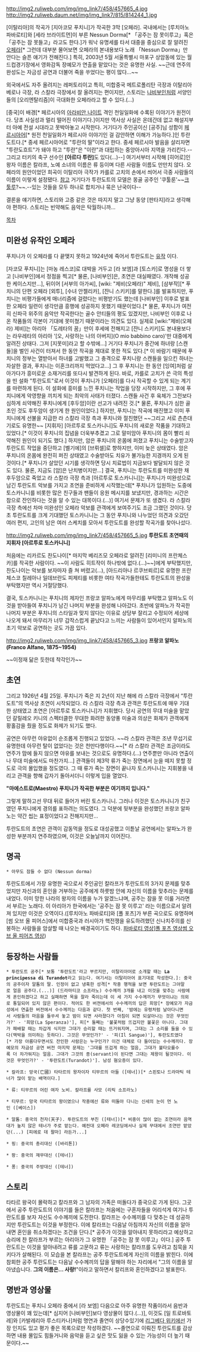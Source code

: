 {{{+1 Turandot}}}

http://img2.ruliweb.com/img/img_link7/458/457665_4.jpg
http://img2.ruliweb.daum.net/img/img_link7/815/814244_1.jpg

[이탈리아]의 작곡가 [지아코모 푸치니]가 작곡한 3막 [오페라]. 국내에서는 [루치아노 파바로티]와 [세라 브라이트먼]이 부른 Nessun Dorma[* 「공주는 잠 못이루고」혹은 「공주는 잠 못들고」라고도 한다.]가 워낙 유명세를 타서 대중을 중심으로 잘 알려진 [[오페라]][* 그런데 대부분 물어보면 오페라의 본내용보다 노래 「Nessun Dorma」만 안다는 슬픈 얘기가 전해진다.] 특히, 2003년 5월 서울특별시 마포구 상암동에 있는 월드컵경기장에서 영화감독 장예모가 연출을 맡았다는 것은 유명한 사실. ~~근데 연주의 완성도는 자금성 공연과 더불어 죽을 쑤었다는 평이 많다...~~

외국에서도 자주 올려지는 레퍼토리이고 특히, 미합중국 메트로폴리탄 극장과 이탈리아 베로나 극장, 라 스칼라 극장에서 잘 올려지는 편이지만, 스토리는 [[나비부인]]처럼 서양인들의 [오리엔탈리즘]이 극대화한 오페라라고 할 수 있다.(...)

[중국]이 배경[* 페르시아의 [[아라비안 나이트]] 격인 천일일화에 수록된 이야기가 원전이다. 당초 사실성과 멀리 떨어진 이야기다.]이지만 역사상 사실은 온데간데 없고 해설지부터 아예 전설 시대라고 못박아놓고 시작한다. 거기다가 주인공이신 [공주]님 성함이 [[페르시아어]][* 원전 천일일화가 페르시아 이야기인 걸 감안하면 이해가 가능하다.]인 투란도트다.[* 중세 페르시아어로 "투란의 딸"이라고 한다. 중세 페르시아 발음을 살리자면 "투란도흐트"가 돼야 하고 "투란"은 "이란"과 대립하는 중앙아시아 지역을 가리킨다.--그리고 터키의 축구 선수인 '''[아르다 투란]'''도 있다(...)--] 여기서부터 시작해 [히어로]인 왕자 이름은 칼라프, 노예 소녀의 이름은 류 등이며 다른 사람들 이름도 만만치 않다. 오페라의 원안이었던 희곡이 이탈리아 극작가 카를로 고치의 손에서 씌어서 극중 사람들의 이름이 이렇게 설정됐다. [http://navercast.naver.com/classical/masterpiece/2036 참고] 거기다가 투란도트의 모델은 몽골 공주인 '쿠툴룬'~~[[크툴루]]?~~.--있는 것들을 모두 하나로 합치거나 묶은 난국이다--

결론을 얘기하면, 스토리와 고증 같은 것은 따지지 말고 그냥 동양 [판타지]라고 생각해야 편하다. 스토리는 빈약해도 음악은 탁월하니까...

[[목차]]

== 미완성 유작인 오페라 ==
푸치니가 이 오페라를 다 끝맺지 못하고 1924년에 죽어서 투란도트는 [[유작]] 이다. 

[자코모 푸치니]는 [마농 레스코]로 대박을 거두고 [라 보엠]과 [토스카]로 명성을 더 쌓고 [나비부인]에서 정점을 찍고[* 물론, [나비부인]은, 초연은 대실패였다. 개작해 성공한 케이스지만...], 뒤이어 [서부의 아가씨], [wiki: "제비(오페라)" 제비], [삼부작][* 푸치니의 단편 오페라 [외투], [수녀 안젤리카], [쟌니 스키키]를 말한다.]를 발표하지만, 푸치니는 비평가들에게 매너리즘에 걸렸다는 비평받기도 했는데 [나비부인] 이후로 발표한 오페라 일련이 생각만큼 흥행에 성공하지 못했기 때문이었다.[* 물론, 푸치니가 여전히 신파극 위주의 음악만 작곡한다는 골수 안티들의 평도 있겠지만, 나비부인 이후로 나온 작품들의 각본이 기대에 못미쳤기 때문이라는 의견도 있다. 실제로 [wiki:"제비(오페라) 제비]는 아리아 「도레타의 꿈」만이 후세에 전해지고 [쟌니 스키키]도 본내용보다는 라우레타의 아리아 '[오, 사랑하는 나의 아버지](O mio babbino caro)'만 대중에게 알려진 상태다. 그저 [지못미]라고 할 수밖에...] 거기다 푸치니가 중간에 하녀랑 [스캔들]을 벌인 사건이 터져서 한 동안 작곡을 제대로 못한 적도 있다.[* 이 바람기 때문에 푸치니의 정부는 열받아서 하녀를 고발했고 그 충격으로 푸치니랑 스캔들을 일으킨 하녀는 자살한 결과, 푸치니는 이혼크리까지 먹었다고...] 그 후 푸치니는 한 동안 [잉여]처럼 살아가다가 흥미로운 소재거리를 또다시 발견하게 된다. 바로, 카를로 고치가 쓴 극의 특성을 띤 설화 "투란도트"로서 이것이 푸치니가 [오페라]를 다시 작곡할 수 있게 되는 계기를 마련하게 된다. 이 설화에 흥미를 느낀 푸치니는 작업을 당장 시작하지만, 그 후에 푸치니에게 악영향을 끼치게 되는 최악의 사태가 터졌다. 스캔들 사건 후 육체가 그전보다 심하게 쇠약해진 푸치니에게 [후두암]이란 선고가 내려진 것.[* 물론, 푸치니가 심한 골초인 것도 후두암이 생기게 한 원인이었다.] 하지만, 푸치니는 작곡에 매진했고 이미 푸치니에게 선불을 지급한 라 스칼라 극장 측과 푸치니와 절친했던 ~~그리고 서로 츤츤대기로도 유명한~~ [지휘자] [아르투로 토스카니니]도 푸치니의 새로운 작품을 기대하고 있었다.[* 이것이 푸치니의 집념을 더욱부추겼고 그로 말미암아 푸치니의 몸이 빨리 쇠약해진 원인이 되기도 했다.] 하지만, 암은 푸치니의 온몸에 퍼졌고 푸치니는 수술받고자 투란도트 작업을 중단하고 [벨기에]의 [브뤼셀]로 향하지만, 이미 늦은 상태였다. 암은 푸치니의 온몸에 완전히 퍼진 상태였고 수술받아도 치유가 불가능한 지경까지 오게 된 것이다.[* 푸치니가 살았던 시기를 생각하면 당시 치료법이 지금보다 발달되지 않은 것도 있다. 물론, 지금도 [암]은 난치병이지만...] 결국, 푸치니는 투란도트를 미완성한 채 후두암으로 죽었고 라 스칼라 극장 측과 [아르투로 토스카니니]는 푸치니가 미완성으로 남긴 투란도트 악보를 가지고 초연을 준비하게 시작했는데[* 푸치니가 입원하는 도중에 토스카니니를 비롯한 많은 친구들과 팬들이 응원 메시지를 보냈지만, 경과하는 시간은 참으로 잔인하다는 것을 알 수 있는 대목이다.(...)] 여기서 문제가 또 생겼다. 라 스칼라 극장 측에선 차마 미완성인 오페라 악보를 관객에게 보여주기도 조금 그랬던 것이다. 당초 투란도트를 크게 기대했던 토스카니니는 그 동안 푸치니와 나누었던 의견과 오갔던 여러 편지, 고인의 남은 여러 스케치를 모아서 투란도트를 완성할 작곡가를 찾아나섰다.

http://img2.ruliweb.com/img/img_link7/458/457665_5.jpg
'''투란도트 초연때의 지휘자 [아르투로 토스카니니]'''

처음에는 리카르도 찬도나이[* 마지막 베리즈모 오페라로 알려진 [리미니의 프란체스카]를 작곡한 사람이다. ~~이 사람도 히트작이 하나밖에 없다.(...)~~]에게 부탁했지만, 찬도나이는 악보를 보자마자 즐 쳐 버렸고(...), [아드리아나 르쿠브뢰르]로 유명한 프란체스코 칠레아나 일데브란도 피제티를 비롯한 여타 작곡가들한테도 투란도트의 완성을 부탁했지만 역시 거절당했다. 

결국, 토스카니니는 푸치니의 제자인 프랑코 알파노에게 마무리를 부탁했고 알파노도 이것을 받아들여 푸치니가 남긴 나머지 부분을 완성해 나아갔다. 초반에 알파노가 작곡한 나머지 부분은 푸치니의 스타일과 맞지 않다는 이유로 상당부 잘리고 수정되어 세상에 나오게 돼서 마무리가 너무 갑작스럽게 끝났다고 느끼는 사람들이 있어서인지 알파노의 초기 악보로 공연하는 곳도 가끔 있다.

http://img2.ruliweb.com/img/img_link7/458/457665_3.jpg
'''프랑코 알파노 (Franco Alfano, 1875~1954)'''

~~이정재 닮은 듯한데 착각인가~~
== 초연 ==
그리고 1926년 4월 25일. 푸치니가 죽은 지 2년이 지난 해에 라 스칼라 극장에서 “투란도트”의 역사상 초연이 시작되었다. 라 스칼라 극장 측과 관객은 투란도트에 매우 기대한 상태였고 초연은 [아르투로 토스카니니]가 지휘했다. 당시 공연의 무대 미술을 맡았던 갈릴레오 키니의 스펙터클한 무대한 화려한 동양풍 미술과 의상은 화제가 관객에게 황홀감을 줬을 정도로 화제가 되기도 했다.

공연은 아무런 야유없이 순조롭게 진행되고 있었다. ~~라 스칼라 관객은 조낸 무섭기로 유명한데 아무런 탈이 없었다는 것은 천만다행이다.~~[* 라 스칼라 관객은 조금이라도 연주가 맘에 들지 않으면 야유를 보내는 것으로도 유명하다.(...) 연주뿐만 아니라 연출이나 무대 미술에서도 마찬가지...] 관객들이 제3막 류가 죽는 장면에서 눈을 떼지 못할 정도로 극의 몰입했을 정도였다. 그 때 류가 죽는 장면이 끝나자 토스카니니는 지휘봉을 내리고 관객을 향해 갑자기 돌아서더니 이렇게 입을 열었다.

'''"마에스트로(Maestro) 푸치니가 작곡한 부분은 여기까지 입니다."'''

그렇게 말하고선 무대 뒤로 들어가 버린 토스카니니. 그러나 이것은 토스카니니가 친구였던 푸치니에게 경의를 표하려는 의도였다. 그 덕분에 뒷부분을 완성했던 프랑코 알파노는 약간 씹는 표정이었다고 전해지지만...

투란도트의 초연은 관객이 감동먹을 정도로 대성공했고 이튿날 공연에서는 알파노가 완성한 부분까지 연주하였으며, 이것은 오늘날까지 이어진다.
== 명곡 ==
 * 아무도 잠들 수 없다 (Nessun dorma)
투란도트에서 가장 유명한 곡으로서 주인공인 칼라프가 투란도트의 3가지 문제를 맞추었지만 자신과의 혼인을 거부하는 공주에게 하룻밤 안에 자신의 이름을 맞추라는 문제를 내었다. 이미 망한 나라의 왕자의 이름을 누가 알겠느냐며, 공주는 잠을 못 이룰 거라면서 부르는 노래다. 이 아리아가 한국에서는 '공주는 잠 못 이루고' 라는 이름으로서 알려져 있지만 이것은 오역이다.([루치아노 파바로티]와 [폴 포츠]가 부른 곡으로도 유명하며 [썸 오브 올 피어스]에서 미합중국과 러시아가 핵전쟁을 유도하려했던 신나치주의를 신봉하는 사람들을 암살할 때 나오는 배경곡이기도 하다.
[http://m.youtube.com/#/watch?v=xs-p1oEvuGg 파바로티 영상]][http://m.youtube.com/#/watch?v=1k08yxu57NA 폴 포츠 영상][http://youtu.be/JuRBU8UVhDU 썸 오브 올 피어즈 영상])


== 등장하는 사람들 ==
 * 투란도트 공주[* 보통 '투란도트'라고 부르지만, 이탈리아어로 소개할 때는 '''La principessa di Turandot'''라고 읽는다. 여기서는 이탈리아어 표기대로 작성한다.]: 중국의 공주이자 알톰의 딸. 인정이 없고 냉혹한 성격[* 작중 행적을 보면 투란도트는 그야말로 얼음 공주다.(...)] (드라마티코 소프라노) 수수께끼 3개를 내고 이것을 맞추는 사람에게 혼인하겠다고 하고 실패하면 목을 잘라 죽이는데 이 세 가지 수수께끼가 무엇이냐는 의외로 통일되어 있지 않은 편이다. 적어도 한 버젼에서의 수수께끼의 답은 희망[* 장예모가 자금성에서 연출한 버전에서 수수께끼는 다음과 같다. 첫 번째, '밤에는 유령처럼 날아다니면서 사람들의 마음을 들쑤셔 놓고 밤이 되면 사라졌다가 아침이 되면 되살아나는 것은 무엇인가?' - '희망(La Speranza)'], 피[* 둘째는 '불꽃처럼 뜨겁지만 불꽃은 아니다. 그대가 패배할 때는 차갑게 식지만 그대가 승리할 때는 뜨거워지며, 그대는 그 소리를 들을 수 있다(맥박을 의미하는 듯하다). 그것은 무엇인가?' - '피(Il Sangue)'], 투란도트였다[* 가장 아름다우면서도 잔인한 사람은는 누구인가? 이건 대체로 다 들어있는 수수께끼다. 장예모의 자금성 공연 버전 마지막 문제는 '그대를 뜨겁게 하는 얼음, 그대가 불타오를수록 더 차가워지는 얼음. 그대가 그것의 종(servant)이 된다면 그대는 제왕이 될것이다. 이것은 무엇인가?' - '투란도트(Turandot)']. 남성 혐오증이 있다.

 * 칼라프: 망국(亡國) 타타르의 왕자이자 티무르의 아들 ([테너])[* 스핀토나 드라마틱 테너가 많이 맡는 배역이다.]

 * 류: 티무르의 어린 여자 노비. 칼라프를 사모 (리릭 소프라노)

 * 티무르: 망국 타타르의 왕이였으나 작중에선 류와 떠돌아 다니는 신세의 눈이 먼 노인 ([베이스])

 * 알톰: 중국의 천자(天子). 투란도트의 부친 ([테너])[* 비중이 많이 없는 조연이라 음역대가 높지 않은 테너가 주로 맡는다. 예컨대 오페라 레코딩에서나 실제 무대에서 조연만 맡았던(...) [피에로 데 팔마] 라든가...]

 * 핑: 중국의 총리대신 ([바리톤])

 * 팡: 중국의 재무대신 ([테너])

 * 퐁: 중국의 주방대신 ([테너])
== 스토리 ==
타타르 왕국이 몰락하고 칼라프와 그 남자의 가족은 떠돌다가 중국으로 가게 된다. 그곳에서 공주 투란도트의 이야기를 들은 칼라프는 처음에는 구혼자들을 어리석게 여기나 투란도트를 보자 자신도 수수께끼에 도전한다. 칼라프는 수수께끼를 다 맞추는 데 성공하지만 투란도트는 이것을 부정한다. 이에 칼라프는 다음날 아침까지 자신의 이름을 알아내면 혼인을 취소하겠다는 조건을 단다.[* 공주가 이것을 알아내지 못하리라고 예상하고 승리에 찬 칼라프가 부르는 아리아가 그 유명한 「공주는 잠 못 이루고」이다.] 공주 투란도트는 이것을 알아내려고 류를 고문하고 류는 사랑하는 칼라프를 도우려고 침묵을 지키다가 살해된다. 이 모습을 본 칼라프는 공주 투란도트에게 자신의 이름을 밝힌다. 이에 참회한 공주 투란도트는 다음날 수수께끼의 답을 말해야 하는 자리에서 "그의 이름을 알아냈습니다. '''그의 이름은... 사랑!'''"이라고 말하면서 칼리프와 혼인하겠다고 발표한다.

== 명반과 영상물 ==
투란도트는 푸치니 오페라 중에서 [라 보엠] 다음으로 아주 유명한 작품이라서 음반과 영상물이 꽤 있는데[* 심지어 [나비부인]보다 영상물이 많다.(...)], 이것도 [일 트로바토레]와 [카발레리아 루스티카나]처럼 명연과 졸연이 상당수있기에 [[리그베다 위키]]에선 가장 인지도 있고 평가 좋은 목록으로만 작성하겠다. ~~졸연으로 이뤄진 투란도트를 감상하면 내용 몰입도 힘들거니와 음악을 듣고 싶은 맛도 잃을 수 있는 가능성이 더 높기 때문이다.~~
